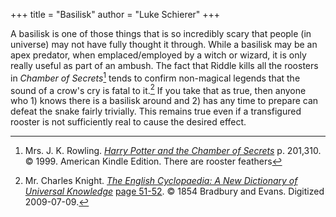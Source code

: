 +++
title = "Basilisk"
author = "Luke Schierer"
+++

A basilisk is one of those things that is so incredibly scary that people (in
universe) may not have fully thought it through.  While a basilisk may be an
apex predator, when emplaced/employed by a witch or wizard, it is only really
useful as part of an ambush. The fact that Riddle kills all the roosters in
_Chamber of Secrets_[^211007-4] tends to confirm non-magical legends that the
sound of a crow's cry is fatal to it.[^211007-3]  If you take that as true, then
anyone who 1) knows there is a basilisk around and 2) has any time to prepare
can defeat the snake fairly trivially. This remains true even if a transfigured
rooster is not sufficiently real to cause the desired effect.

[^211007-3]: Mr. Charles Knight.
    _[The English Cyclopaedia: A New Dictionary of Universal
    Knowledge](https://books.google.com/books?id=S9REAAAAYAAJ&source=gbs_navlinks_s)_
    [page 51-52](https://books.google.com/books?id=S9REAAAAYAAJ&pg=PA45#v=onepage&q=basilisk&f=false). 
    © 1854 Bradbury and Evans. Digitized 2009-07-09. 

[^211007-4]: Mrs. J. K. Rowling.
    _[Harry Potter and the Chamber of Secrets](https://www.goodreads.com/book/show/15881.Harry_Potter_and_the_Chamber_of_Secrets)_
    p. 201,310. © 1999. American Kindle Edition.
    There are rooster feathers 

